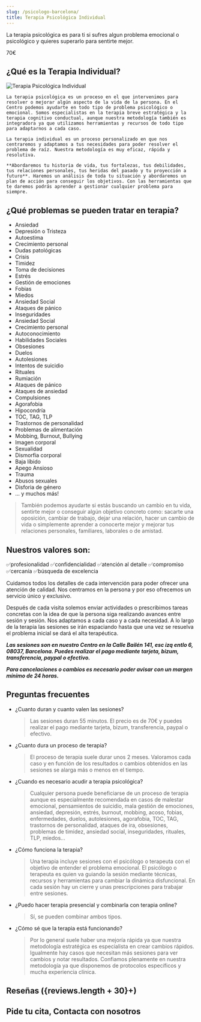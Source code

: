 ```yaml
---
slug: /psicologo-barcelona/
title: Terapia Psicológica Individual
---
```



La terapia psicológica es para ti si sufres algun problema emocional o psicológico y quieres superarlo para sentirte mejor.

<div class="inline-flex grow flex-col items-center justify-start gap-2 rounded-lg border-2 border-brand-300 bg-brand-50 p-4 sm:basis-1/3 lg:basis-0 lg:gap-4">
  <span>70€</span>
</div>

## ¿Qué es la Terapia Individual?

<div class="columns-2">
  <Image
    alt="Terapia Psicológica Individual"
    src="https://placehold.co/600x400/EEE/31343C"
    width={600}
    height={400}
    class="m-0"
  />
  <div>

    La terapia psicológica es un proceso en el que intervenimos para resolver o mejorar algún aspecto de la vida de la persona. En el Centro podemos ayudarte en todo tipo de problema psicológico o emocional. Somos especialistas en la terapia breve estratégica y la terapia cognitivo conductual, aunque nuestra metodología también es integradora ya que utilizamos herramientas y recursos de todo tipo para adaptarnos a cada caso.

    La terapia individual es un proceso personalizado en que nos centraremos y adaptamos a tus necesidades para poder resolver el problema de raíz. Nuestra metodología es muy eficaz, rápida y resolutiva.

    **Abordaremos tu historia de vida, tus fortalezas, tus debilidades, tus relaciones personales, tus heridas del pasado y tu proyección a futuro**. Haremos un análisis de toda tu situación y abordaremos un plan de acción para conseguir los objetivos. Con las herramientas que te daremos podrás aprender a gestionar cualquier problema para siempre.

  </div>
</div>


<ComoEsLaTerapia />


<Checks>

## ¿Qué problemas se pueden tratar en terapia?

- Ansiedad
- Depresión o Tristeza
- Autoestima
- Crecimiento personal
- Dudas patológicas
- Crisis
- Timidez
- Toma de decisiones
- Estrés
- Gestión de emociones
- Fobias
- Miedos
- Ansiedad Social
- Ataques de pánico
- Inseguridades
- Ansiedad Social
- Crecimiento personal
- Autoconocimiento
- Habilidades Sociales
- Obsesiones
- Duelos
- Autolesiones
- Intentos de suicidio
- Rituales
- Rumiación
- Ataques de pánico
- Ataques de ansiedad
- Compulsiones
- Agorafobia
- Hipocondría
- TOC, TAG, TLP
- Trastornos de personalidad
- Problemas de alimentación
- Mobbing, Burnout, Bullying
- Imagen corporal
- Sexualidad
- Dismorfia corporal
- Baja líbido
- Apego Ansioso
- Trauma
- Abusos sexuales
- Disforia de género
- ... y muchos más!

</Checks>

> También podemos ayudarte si estás buscando un cambio en tu vida, sentirte mejor o conseguir algún objetivo concreto como: sacarte una oposición, cambiar de trabajo, dejar una relación, hacer un cambio de vida o simplemente aprender a conocerte mejor y mejorar tus relaciones personales, familiares, laborales o de amistad.

## Nuestros valores son:

✅profesionalidad
✅confidencialidad
✅atención al detalle
✅compromiso
✅cercanía
✅búsqueda de excelencia

Cuidamos todos los detalles de cada intervención para poder ofrecer una atención de calidad. Nos centramos en la persona y por eso ofrecemos un servicio único y exclusivo.

Después de cada visita solemos enviar actividades o prescribimos tareas concretas con la idea de que la persona siga realizando avances entre sesión y sesión. Nos adaptamos a cada caso y a cada necesidad. A lo largo de la terapia las sesiones se irán espaciando hasta que una vez se resuelva el problema inicial se dará el alta terapéutica.

**_Las sesiones son en nuestro Centro en la Calle Bailén 141, esc izq entlo 6, 08037, Barcelona. Puedes realizar el pago mediante tarjeta, bizum, transferencia, paypal o efectivo._**

**_Para cancelaciones o cambios es necesario poder avisar con un margen mínimo de 24 horas._**

## Preguntas frecuentes

<div class="faq">

- ¿Cuanto duran y cuanto valen las sesiones?

  > Las sesiones duran 55 minutos. El precio es de 70€ y puedes realizar el pago mediante tarjeta, bizum, transferencia, paypal o efectivo.

- ¿Cuanto dura un proceso de terapia?

  > El proceso de terapia suele durar unos 2 meses. Valoramos cada caso y en función de los resultados o cambios obtenidos en las sesiones se alarga más o menos en el tiempo.

- ¿Cuando es necesario acudir a terapia psicológica?

  > Cualquier persona puede beneficiarse de un proceso de terapia aunque es especialmente recomendada en casos de malestar emocional, pensamientos de suicidio, mala gestión de emociones, ansiedad, depresión, estrés, burnout, mobbing, acoso, fobias, enfermedades, duelos, autolesiones, agorafobia, TOC, TAG, trastornos de personalidad, ataques de ira, obsesiones, problemas de timidez, ansiedad social, inseguridades, rituales, TLP, miedos...

- ¿Cómo funciona la terapia?

  > Una terapia incluye sesiones con el psicólogo o terapeuta con el objetivo de entender el problema emocional. El psicólogo o terapeuta es quien va guiando la sesión mediante técnicas, recursos y herramientas para cambiar la dinámica disfuncional. En cada sesión hay un cierre y unas prescripciones para trabajar entre sesiones.

- ¿Puedo hacer terapia presencial y combinarla con terapia online?

  > Sí, se pueden combinar ambos tipos.

- ¿Cómo sé que la terapia está funcionando?

  > Por lo general suele haber una mejoría rápida ya que nuestra metodología estratégica es especialista en crear cambios rápidos. Igualmente hay casos que necesitan más sesiones para ver cambios y notar resultados. Confiamos plenamente en nuestra metodología ya que disponemos de protocolos específicos y mucha experiencia clínica.

</div>


<div class="flex flex-col gap-x-12 md:flex-row">
  <div class="basis-1/2">
    <h2>Reseñas ({reviews.length + 30}+)</h2>
    <Reviews />
  </div>
  <div class="basis-1/2">
    <h2>Pide tu cita, Contacta con nosotros</h2>
    <ContactForm />
  </div>
</div>
